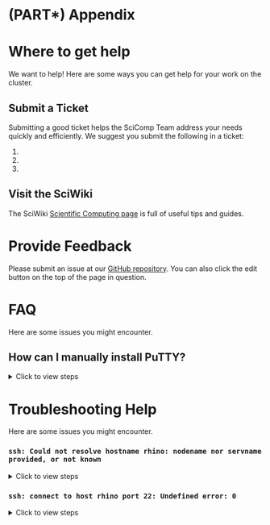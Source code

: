 # (PART\*) Appendix {-}

# Where to get help {#help}

We want to help! Here are some ways you can get help for your work on the cluster.

## Submit a Ticket {-}

Submitting a good ticket helps the SciComp Team address your needs quickly and efficiently. We suggest you submit the following in a ticket:

1.  
1.  
1.  

## Visit the SciWiki {-}

The SciWiki [Scientific Computing page](https://sciwiki.fredhutch.org/scicomputing/comp_index/) is full of useful tips and guides.

# Provide Feedback {#feedback}

Please submit an issue at our [GitHub repository](https://github.com/fhdsl/FH_Cluster_Guide/issues/new). You can also click the edit button on the top of the page in question.

# FAQ {-}

Here are some issues you might encounter.

## How can I manually install PuTTY? {#manual-putty}

<details><summary>Click to view steps</summary><p>

```r
cow::borrow_chapter(
  doc_path = "appendix/_manual_PuTTY_install.Rmd",
  repo_name = "fhdsl/FH_Cluster_Guide"
)
```

</p></details>

# Troubleshooting Help {-}

Here are some issues you might encounter.

### `ssh: Could not resolve hostname rhino: nodename nor servname provided, or not known` {-}

<details><summary>Click to view steps</summary><p>

This error means that your computer is having trouble connecting to rhino. Ensure one of the following is true:

1. You are connected to the Fred Hutch wifi network on campus.
1. You are connected to the Fred Hutch VPN
1. You are plugged into an ethernet cable on campus that taps into the Fred Hutch network. Note that not all ethernet wall jacks have this capability, so try another jack if you are having trouble. Please email the IT helpdesk and include your office number and the number on the jack if you find a jack that isn't working.

</p></details>

### `ssh: connect to host rhino port 22: Undefined error: 0` {-}

<details><summary>Click to view steps</summary><p>

This likely indicates a disruption to your internet connection and/or VPN. Ensure you are connected to the internet and connected to the Fred Hutch network on campus or the VPN.

</p></details>
